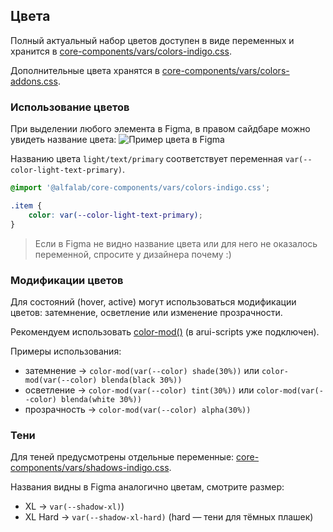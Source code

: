 
<Meta title='Гайдлайны|Цвета' />

## Цвета

Полный актуальный набор цветов доступен в виде переменных и хранится в [core-components/vars/colors-indigo.css](https://github.com/alfa-laboratory/core-components/blob/master/packages/vars/src/colors-indigo.css).

Дополнительные цвета хранятся в [core-components/vars/colors-addons.css](https://github.com/alfa-laboratory/core-components/blob/master/packages/vars/src/colors-addons.css).

### Использование цветов

При выделении любого элемента в Figma, в правом сайдбаре можно увидеть название цвета: 
<img src='/images/colors_figma-element.png' width={319} alt='Пример цвета в Figma' />

Названию цвета `light/text/primary` соответствует переменная `var(--color-light-text-primary)`.

```css
@import '@alfalab/core-components/vars/colors-indigo.css';

.item {
    color: var(--color-light-text-primary);
}
```

> Если в Figma не видно название цвета или для него не оказалось переменной, спросите у дизайнера почему :)

### Модификации цветов

Для состояний (hover, active) могут использоваться модификации цветов: затемнение, осветление или изменение прозрачности.

Рекомендуем использовать [color-mod()](https://github.com/jonathantneal/postcss-color-mod-function) (в arui-scripts уже подключен).

Примеры использования:

- затемнение → `color-mod(var(--color) shade(30%))` или `color-mod(var(--color) blenda(black 30%))`
- осветление → `color-mod(var(--color) tint(30%))` или `color-mod(var(--color) blenda(white 30%))`
- прозрачность → `color-mod(var(--color) alpha(30%))`

### Тени

Для теней предусмотрены отдельные переменные: [core-components/vars/shadows-indigo.css](https://github.com/alfa-laboratory/core-components/blob/master/packages/vars/src/shadows-indigo.css).

Названия видны в Figma аналогично цветам, смотрите размер:

- XL → `var(--shadow-xl)`)
- XL Hard → `var(--shadow-xl-hard)` (hard — тени для тёмных плашек)
